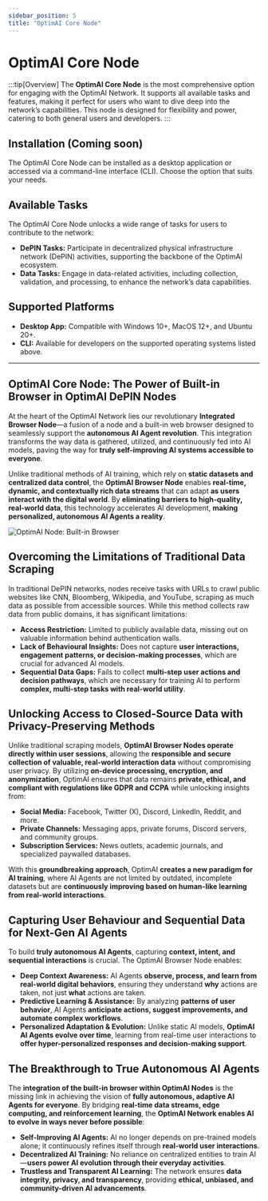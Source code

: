 ```yaml
---
sidebar_position: 5
title: "OptimAI Core Node"
---
```


# OptimAI Core Node

:::tip[Overview]
The **OptimAI Core Node** is the most comprehensive option for engaging with the OptimAI Network. It supports all available tasks and features, making it perfect for users who want to dive deep into the network’s capabilities. This node is designed for flexibility and power, catering to both general users and developers.
:::

## Installation (Coming soon)

The OptimAI Core Node can be installed as a desktop application or accessed via a command-line interface (CLI). Choose the option that suits your needs.

## Available Tasks

The OptimAI Core Node unlocks a wide range of tasks for users to contribute to the network:

- **DePIN Tasks:** Participate in decentralized physical infrastructure network (DePIN) activities, supporting the backbone of the OptimAI ecosystem.
- **Data Tasks:** Engage in data-related activities, including collection, validation, and processing, to enhance the network’s data capabilities.

## Supported Platforms

- **Desktop App:** Compatible with Windows 10+, MacOS 12+, and Ubuntu 20+.
- **CLI:** Available for developers on the supported operating systems listed above.

---

## OptimAI Core Node: The Power of Built-in Browser in OptimAI DePIN Nodes
At the heart of the OptimAI Network lies our revolutionary **Integrated Browser Node**—a fusion of a node and a built-in web browser designed to seamlessly support the **autonomous AI Agent revolution**. This integration transforms the way data is gathered, utilized, and continuously fed into AI models, paving the way for **truly self-improving AI systems accessible to everyone**.

Unlike traditional methods of AI training, which rely on **static datasets and centralized data control**, the **OptimAI Browser Node** enables **real-time, dynamic, and contextually rich data streams** that can adapt **as users interact with the digital world**. By **eliminating barriers to high-quality, real-world data**, this technology accelerates AI development, **making personalized, autonomous AI Agents a reality**.

![OptimAI Node: Built-in Browser](../assets/images/core_node_browser.jpg)

## Overcoming the Limitations of Traditional Data Scraping
In traditional DePIN networks, nodes receive tasks with URLs to crawl public websites like CNN, Bloomberg, Wikipedia, and YouTube, scraping as much data as possible from accessible sources. While this method collects raw data from public domains, it has significant limitations:

- **Access Restriction:** Limited to publicly available data, missing out on valuable information behind authentication walls. 
- **Lack of Behavioural Insights:** Does not capture **user interactions, engagement patterns, or decision-making processes**, which are crucial for advanced AI models.
- **Sequential Data Gaps:** Fails to collect **multi-step user actions and decision pathways**, which are necessary for training AI to perform **complex, multi-step tasks with real-world utility**.

## Unlocking Access to Closed-Source Data with Privacy-Preserving Methods
Unlike traditional scraping models, **OptimAI Browser Nodes operate directly within user sessions**, allowing the **responsible and secure collection of valuable, real-world interaction data** without compromising user privacy. By utilizing **on-device processing, encryption, and anonymization**, OptimAI ensures that data remains **private, ethical, and compliant with regulations like GDPR and CCPA** while unlocking insights from:

- **Social Media:** Facebook, Twitter (X), Discord, LinkedIn, Reddit, and more.
- **Private Channels:** Messaging apps, private forums, Discord servers, and community groups.
- **Subscription Services:** News outlets, academic journals, and specialized paywalled databases.

With this **groundbreaking approach**, OptimAI **creates a new paradigm for AI training**, where AI Agents are not limited by outdated, incomplete datasets but are **continuously improving based on human-like learning from real-world interactions**.

## Capturing User Behaviour and Sequential Data for Next-Gen AI Agents
To build **truly autonomous AI Agents**, capturing **context, intent, and sequential interactions** is crucial. The OptimAI Browser Node enables:

- **Deep Context Awareness:** AI Agents **observe, process, and learn from real-world digital behaviors**, ensuring they understand **why** actions are taken, not just **what** actions are taken.
- **Predictive Learning & Assistance:** By analyzing **patterns of user behavior**, AI Agents **anticipate actions, suggest improvements, and automate complex workflows**.
- **Personalized Adaptation & Evolution:** Unlike static AI models, **OptimAI AI Agents evolve over time**, learning from real-time user interactions to **offer hyper-personalized responses and decision-making support**.

## The Breakthrough to True Autonomous AI Agents
The **integration of the built-in browser within OptimAI Nodes** is the missing link in achieving the vision of **fully autonomous, adaptive AI Agents for everyone**. By bridging **real-time data streams, edge computing, and reinforcement learning**, the **OptimAI Network enables AI to evolve in ways never before possible**:

- **Self-Improving AI Agents:** AI no longer depends on pre-trained models alone; it continuously refines itself through **real-world user interactions**.
- **Decentralized AI Training:** No reliance on centralized entities to train AI—**users power AI evolution through their everyday activities**.
- **Trustless and Transparent AI Learning:** The network ensures **data integrity, privacy, and transparency**, providing **ethical, unbiased, and community-driven AI advancements**.